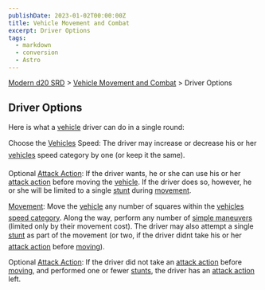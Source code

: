 ```yaml
---
publishDate: 2023-01-02T00:00:00Z
title: Vehicle Movement and Combat
excerpt: Driver Options
tags:
  - markdown
  - conversion
  - Astro
---
```


[Modern d20 SRD](/#modernD20) > [Vehicle Movement and Combat](modern-d20-srd-vehicle-movement-and-combat-index) > Driver Options

## Driver Options

Here is what a [vehicle](modern-d20-srd-equipment-equipment-vehicles) driver can do in a single round:

Choose the [Vehicles](modern-d20-srd-equipment-equipment-vehicles) Speed: The driver may increase or decrease his or her [vehicles](modern-d20-srd-equipment-equipment-vehicles) speed category by one (or keep it the same).

Optional [Attack Action](modern-d20-srd-combat-attack-actions): If the driver wants, he or she can use his or her [attack action](modern-d20-srd-combat-attack-actions) before moving the [vehicle](modern-d20-srd-equipment-equipment-vehicles). If the driver does so, however, he or she will be limited to a single [stunt](modern-d20-srd-vehicle-movement-and-combat-stunts) during [movement](modern-d20-srd-vehicle-movement-and-combat-moving).

[Movement](modern-d20-srd-vehicle-movement-and-combat-moving): Move the [vehicle](modern-d20-srd-equipment-equipment-vehicles) any number of squares within the [vehicles](modern-d20-srd-equipment-equipment-vehicles) [speed category](modern-d20-srd-vehicle-movement-and-combat-declaring-speed). Along the way, perform any number of [simple maneuvers](modern-d20-srd-vehicle-movement-and-combat-simple-maneuvers) (limited only by their movement cost). The driver may also attempt a single [stunt](modern-d20-srd-vehicle-movement-and-combat-stunts) as part of the movement (or two, if the driver didnt take his or her [attack action](modern-d20-srd-combat-attack-actions) before [moving](modern-d20-srd-vehicle-movement-and-combat-moving)).

Optional [Attack Action](modern-d20-srd-combat-attack-actions): If the driver did not take an [attack action](modern-d20-srd-combat-attack-actions) before [moving](modern-d20-srd-vehicle-movement-and-combat-moving), and performed one or fewer [stunts](modern-d20-srd-vehicle-movement-and-combat-stunts), the driver has an [attack action](modern-d20-srd-combat-attack-actions) left.
